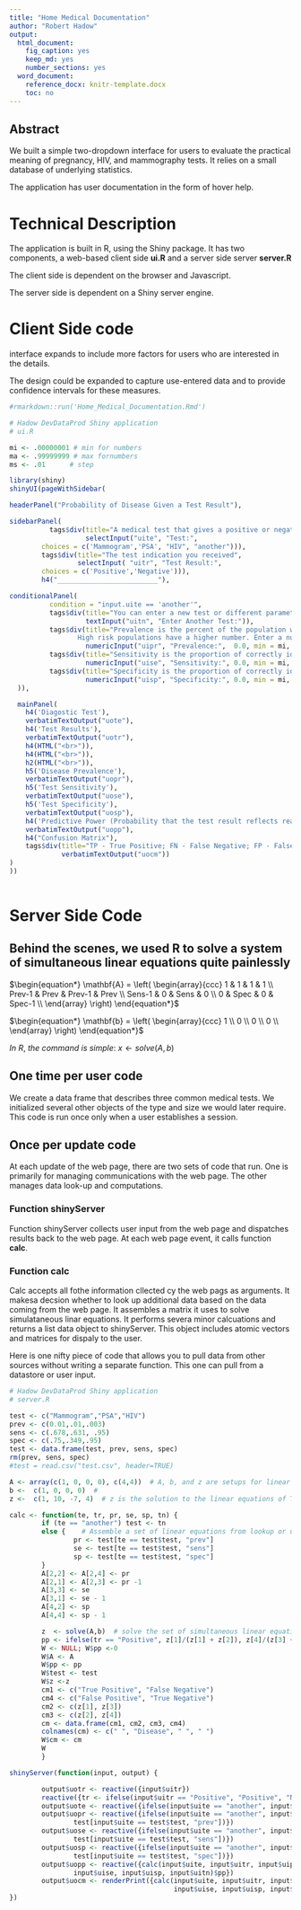 ```yaml
---
title: "Home Medical Documentation"
author: "Robert Hadow"
output:
  html_document:
    fig_caption: yes
    keep_md: yes
    number_sections: yes
  word_document:
    reference_docx: knitr-template.docx
    toc: no
---
```

<!---  output: 
  word_document:
     reference_docx: knitr-template.docx
  html_document:
    fig_caption: yes
    keep_md: yes
    number_sections: yes
-->

## Abstract

We built a simple two-dropdown interface for users to evaluate the practical meaning of pregnancy, HIV, and mammography tests. It relies on a small database of underlying statistics.

The application has user documentation in the form of hover help.

# Technical Description

The application is built in R, using the Shiny package.  It has two components, a web-based client side **ui.R** and a server side server **server.R**

The client side is dependent on the browser and Javascript.

The server side is dependent on a Shiny server engine.

# Client Side code



interface expands to include more factors for users who are interested in the details.

The design could be expanded to capture use-entered data and to provide confidence intervals for these measures.

```r
#rmarkdown::run('Home_Medical_Documentation.Rmd') 

# Hadow DevDataProd Shiny application
# ui.R

mi <- .00000001 # min for numbers
ma <- .99999999 # max fornumbers
ms <- .01      # step

library(shiny)
shinyUI(pageWithSidebar(

headerPanel("Probability of Disease Given a Test Result"),

sidebarPanel(
          tags$div(title="A medical test that gives a positive or negative indication",
                   selectInput("uite", "Test:",
        choices = c('Mammogram','PSA', "HIV", "another"))),
        tags$div(title="The test indication you received",
                 selectInput( "uitr", "Test Result:",
        choices = c('Positive','Negative'))),
        h4("_________________________"),

conditionalPanel(
          condition = "input.uite == 'another'",
          tags$div(title="You can enter a new test or different parameters",
                   textInput("uitn", "Enter Another Test:")),
          tags$div(title="Prevalence is the percent of the population with this disease.
                 High risk populations have a higher number. Enter a number between 0 and 1.0",
                   numericInput("uipr", "Prevalence:",  0.0, min = mi, max=ma, step=ms)),
          tags$div(title="Sensitivity is the proportion of correctly identified positive conditions. Enter a number between 0 and 1.0",
                   numericInput("uise", "Sensitivity:", 0.0, min = mi, max=ma, step=ms)),
          tags$div(title="Specificity is the proportion of correctly identified negative conditions. Enter a number between 0 and 1.0",
                   numericInput("uisp", "Specificity:", 0.0, min = mi, max=ma, step=ms))
  )),

  mainPanel(
    h4('Diagostic Test'),
    verbatimTextOutput("uote"),
    h4('Test Results'),
    verbatimTextOutput("uotr"),
    h4(HTML("<br>")),
    h4(HTML("<br>")),
    h2(HTML("<br>")),
    h5('Disease Prevalence'),
    verbatimTextOutput("uopr"),
    h5('Test Sensitivity'),
    verbatimTextOutput("uose"),
    h5('Test Specificity'),
    verbatimTextOutput("uosp"),
    h4('Predictive Power (Probability that the test result reflects reality)'),
    verbatimTextOutput("uopp"),
    h4("Confusion Matrix"),
    tags$div(title="TP - True Positive; FN - False Negative; FP - False Positive; TN - True Negative",
             verbatimTextOutput("uocm"))
)
))
        
```
        


# Server Side Code


## Behind the scenes, we used R to solve a system of simultaneous linear equations quite painlessly

$\begin{equation*}
\mathbf{A} = \left(
\begin{array}{ccc}
1 & 1 & 1 & 1 \\
Prev-1 & Prev & Prev-1 & Prev \\
Sens-1 & 0 & Sens & 0 \\
0 & Spec & 0 & Spec-1  \\
\end{array} \right)
\end{equation*}$

$\begin{equation*}
\mathbf{b} = \left(
\begin{array}{ccc}
1 \\
0 \\
0 \\
0 \\
\end{array} \right)
\end{equation*}$

$In\ R,\ the\ command\ is\ simple:\  x \leftarrow solve(A,b)$


## One time per user code

We create a data frame that describes three common medical tests.  We initialized several other objects of the type and size we would later require. This code is run once only when a user establishes a session.

## Once per update code

At each update of the web page, there are two sets of code that run. One is primarily for managing communications with the web page. The other manages data look-up and computations. 

### Function **shinyServer**

Function shinyServer collects user input from the web page and dispatches results back to the web page. At each web page event, it calls function **calc**.

### Function **calc**

Calc accepts all fothe information cllected cy the web pags as arguments.  It makesa decsion whether to look up additional data based on the data coming from the web page.  It assembles a matrix it uses to solve simulataneous linar equations.  It performs severa minor calcuations and returns a list data object to shinyServer.  This object includes atomic vectors and matrices for dispaly to the user.

Here is one nifty piece of code that allows you to pull data from other sources without writing a separate function. This one can pull from a datastore or user input.

```r

# Hadow DevDataProd Shiny application
# server.R

test <- c("Mammogram","PSA","HIV")
prev <- c(0.01,.01,.003)
sens <- c(.678,.631, .95)
spec <- c(.75,.349,.95)
test <- data.frame(test, prev, sens, spec)
rm(prev, sens, spec)
#test = read.csv("test.csv", header=TRUE)

A <- array(c(1, 0, 0, 0), c(4,4))  # A, b, and z are setups for linear equations
b <-  c(1, 0, 0, 0)  #
z <-  c(1, 10, -7, 4)  # z is the solution to the linear equations of TP,FN etc

calc <- function(te, tr, pr, se, sp, tn) {
        if (te == "another") test <- tn
        else {    # Assemble a set of linear equations from lookup or user input
                pr <- test[te == test$test, "prev"]
                se <- test[te == test$test, "sens"]
                sp <- test[te == test$test, "spec"]
        }
        A[2,2] <- A[2,4] <- pr
        A[2,1] <- A[2,3] <- pr -1
        A[3,3] <- se
        A[3,1] <- se - 1
        A[4,2] <- sp
        A[4,4] <- sp - 1

        z  <- solve(A,b)  # solve the set of simultaneous linear equations
        pp <- ifelse(tr == "Positive", z[1]/(z[1] + z[2]), z[4]/(z[3] + z[4]))
        W <- NULL; W$pp <-0
        W$A <- A
        W$pp <- pp
        W$test <- test
        W$z <-z
        cm1 <- c("True Positive", "False Negative")
        cm4 <- c("False Positive", "True Negative")
        cm2 <- c(z[1], z[3])
        cm3 <- c(z[2], z[4])
        cm <- data.frame(cm1, cm2, cm3, cm4)
        colnames(cm) <- c(" ", "Disease", " ", " ")
        W$cm <- cm
        W
        }

shinyServer(function(input, output) {

        output$uotr <- reactive({input$uitr})
        reactive({tr <- ifelse(input$uitr == "Positive", "Positive", "Negative")})
        output$uote <- reactive({ifelse(input$uite == "another", input$uitn, input$uite)})
        output$uopr <- reactive({ifelse(input$uite == "another", input$uipr,
                test[input$uite == test$test, "prev"])})
        output$uose <- reactive({ifelse(input$uite == "another", input$uise,
                test[input$uite == test$test, "sens"])})
        output$uosp <- reactive({ifelse(input$uite == "another", input$uisp,
                test[input$uite == test$test, "spec"])})
        output$uopp <- reactive({calc(input$uite, input$uitr, input$uipr,
                input$uise, input$uisp, input$uitn)$pp})
        output$uocm <- renderPrint({calc(input$uite, input$uitr, input$uipr,
                                         input$uise, input$uisp, input$uitn)$cm})
})


```
        

